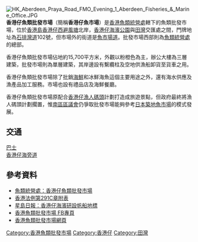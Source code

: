[[File:HK_Aberdeen_Praya_Road_FMO_Evening_1_Aberdeen_Fisheries_&_Marine_Office.JPG|thumb]]
'''香港仔魚類批發市場'''（簡稱'''香港仔魚市場'''）是[[香港|香港]][[魚類統營處|魚類統營處]]轄下的魚類批發市場，位於[[香港島|香港島]][[香港仔西避風塘|香港仔西避風塘]]北岸，[[香港仔海濱公園|香港仔海濱公園]]與[[田灣|田灣]]交匯處之間，門牌地址為[[石排灣道|石排灣道]]102號，但市場外的街道是[[魚市場道|魚市場道]]。批發市場西部則為[[魚類統營處|魚類統營處]]的總部。

香港仔魚類批發市場佔地約15,700平方米，外觀以粉橙色為主，辦公大樓為三層建築，批發市場則為單層建築，其岸邊設有繫纜柱及空地供漁船卸貨至貨車之用。

香港仔魚類批發市場除了批銷[[海鮮|海鮮]]和冰鮮海魚這個主要用途之外，還有海水供應及漁產品加工服務。市場也設有禮品店及海鮮餐廳。

香港仔魚類批發市場原配合[[香港仔漁人碼頭|香港仔漁人碼頭]]計劃打造成旅遊景點，但政府最終將漁人碼頭計劃擱置，惟[[南區區議會|南區區議會]]仍爭取批發市場能夠參考[[日本|日本]][[築地魚市場|築地魚市場]]的模式發展。

==交通==
;[[香港巴士|巴士]]
;[[香港仔海旁道|香港仔海旁道]]
{{港島巴士簡單列表|4|7|37B|37X|38|40P|41A|42|42C|48|49X|70|71|71P|72|73|73P|77|77A|78|90B|91|91A|93|93A|94|94A|93C|95C|N72}}
{{過海隧道巴士簡單列表|107|107P|170|970X|971|973|N170|X970}}
{{大嶼山巴士簡單列表|A10|NA10}}
{{港島專線小巴簡單列表|58|58A|59|63|69|69A|69X}}

==參考資料==
*[http://www.fmo.org.hk/index/lang_tc/page_fmo-market/market_01/#main 魚類統營處：香港仔魚類批發市場] {{Wayback|url=http://www.fmo.org.hk/index/lang_tc/page_fmo-market/market_01/#main |date=20160408001701 }}
*[http://www.legislation.gov.hk/blis_ind.nsf/CurAllChinDoc/0E12CD6E1AB16F5D482578B1002D2D37?OpenDocument 香港法例第291C章附表] {{Wayback|url=http://www.legislation.gov.hk/blis_ind.nsf/CurAllChinDoc/0E12CD6E1AB16F5D482578B1002D2D37?OpenDocument |date=20160307051152 }}
*[http://news.sina.com.hk/news/2/1/1/1798176/1.html 星島日報：香港仔海濱研設帆船地標]{{dead link|date=2018年2月 |bot=InternetArchiveBot |fix-attempted=yes }}
*[https://www.facebook.com/HKWholesaleFishMarket/?fref=photo 香港魚類批發市場 FB專頁]
*[https://web.archive.org/web/20160304121849/http://hkwfm.orgs.hk/ 香港魚類批發市場網頁]

[[Category:香港魚類批發市場|Category:香港魚類批發市場]]
[[Category:香港仔|Category:香港仔]]
[[Category:田灣|Category:田灣]]

{{Coord|22|14|53.65|N|114|9|0.48|E|region:HK_type:landmark|display=title}}